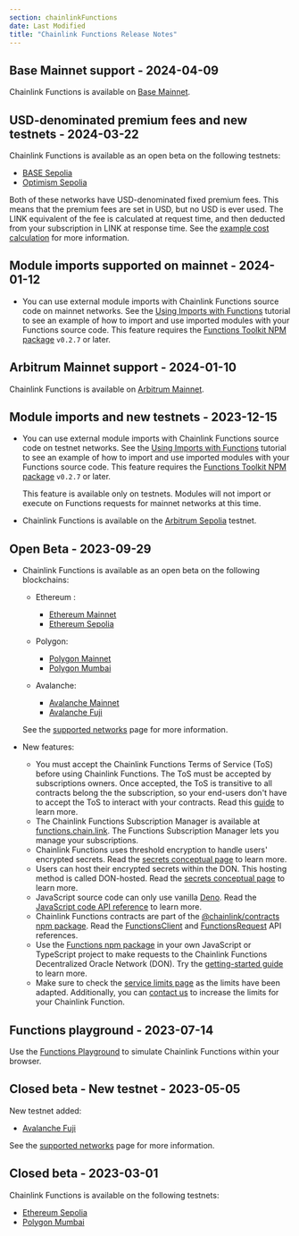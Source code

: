 ```yaml
---
section: chainlinkFunctions
date: Last Modified
title: "Chainlink Functions Release Notes"
---
```



## Base Mainnet support - 2024-04-09

Chainlink Functions is available on [Base Mainnet](/chainlink-functions/supported-networks#base-mainnet).

## USD-denominated premium fees and new testnets - 2024-03-22

Chainlink Functions is available as an open beta on the following testnets:

- [BASE Sepolia](/chainlink-functions/supported-networks#base-sepolia-testnet)
- [Optimism Sepolia](/chainlink-functions/supported-networks#optimism-sepolia-testnet)

Both of these networks have USD-denominated fixed premium fees. This means that the premium fees are set in USD, but no USD is ever used. The LINK equivalent of the fee is calculated at request time, and then deducted from your subscription in LINK at response time. See the [example cost calculation](/chainlink-functions/resources/billing#cost-calculation-example) for more information.

## Module imports supported on mainnet - 2024-01-12

- You can use external module imports with Chainlink Functions source code on mainnet networks. See the [Using Imports with Functions](/chainlink-functions/tutorials/importing-packages) tutorial to see an example of how to import and use imported modules with your Functions source code. This feature requires the [Functions Toolkit NPM package](https://www.npmjs.com/package/@chainlink/functions-toolkit/v/0.2.7) `v0.2.7` or later.

## Arbitrum Mainnet support - 2024-01-10

Chainlink Functions is available on [Arbitrum Mainnet](/chainlink-functions/supported-networks#arbitrum-mainnet).

## Module imports and new testnets - 2023-12-15

- You can use external module imports with Chainlink Functions source code on testnet networks. See the [Using Imports with Functions](/chainlink-functions/tutorials/importing-packages) tutorial to see an example of how to import and use imported modules with your Functions source code. This feature requires the [Functions Toolkit NPM package](https://www.npmjs.com/package/@chainlink/functions-toolkit/v/0.2.7) `v0.2.7` or later.

  This feature is available only on testnets. Modules will not import or execute on Functions requests for mainnet networks at this time.

- Chainlink Functions is available on the [Arbitrum Sepolia](/chainlink-functions/supported-networks#arbitrum-sepolia-testnet) testnet.

## Open Beta - 2023-09-29

- Chainlink Functions is available as an open beta on the following blockchains:

  - Ethereum :

    - [Ethereum Mainnet](/chainlink-functions/supported-networks#ethereum-mainnet)
    - [Ethereum Sepolia](/chainlink-functions/supported-networks#sepolia-testnet)

  - Polygon:

    - [Polygon Mainnet](/chainlink-functions/supported-networks#polygon-mainnet)
    - [Polygon Mumbai](/chainlink-functions/supported-networks#mumbai-testnet)

  - Avalanche:
    - [Avalanche Mainnet](/chainlink-functions/supported-networks#avalanche-mainnet)
    - [Avalanche Fuji](/chainlink-functions/supported-networks#avalanche-fuji-testnet)

  See the [supported networks](/chainlink-functions/supported-networks) page for more information.

- New features:
  - You must accept the Chainlink Functions Terms of Service (ToS) before using Chainlink Functions. The ToS must be accepted by subscriptions owners. Once accepted, the ToS is transitive to all contracts belong the the subscription, so your end-users don't have to accept the ToS to interact with your contracts. Read this [guide](/chainlink-functions/resources/subscriptions#create-a-subscription) to learn more.
  - The Chainlink Functions Subscription Manager is available at [functions.chain.link](https://functions.chain.link/). The Functions Subscription Manager lets you manage your subscriptions.
  - Chainlink Functions uses threshold encryption to handle users' encrypted secrets. Read the [secrets conceptual page](/chainlink-functions/resources/secrets) to learn more.
  - Users can host their encrypted secrets within the DON. This hosting method is called DON-hosted. Read the [secrets conceptual page](/chainlink-functions/resources/secrets) to learn more.
  - JavaScript source code can only use vanilla [Deno](https://deno.land/). Read the [JavaScript code API reference](/chainlink-functions/api-reference/javascript-source) to learn more.
  - Chainlink Functions contracts are part of the [@chainlink/contracts npm package](https://www.npmjs.com/package/@chainlink/contracts). Read the [FunctionsClient](/chainlink-functions/api-reference/functions-client) and [FunctionsRequest](/chainlink-functions/api-reference/functions-request) API references.
  - Use the [Functions npm package](https://www.npmjs.com/package/@chainlink/functions-toolkit) in your own JavaScript or TypeScript project to make requests to the Chainlink Functions Decentralized Oracle Network (DON). Try the [getting-started guide](/chainlink-functions/getting-started) to learn more.
  - Make sure to check the [service limits page](/chainlink-functions/resources/service-limits) as the limits have been adapted. Additionally, you can [contact us](https://chain.link/contact?v=Integrate%20Functions) to increase the limits for your Chainlink Function.

## Functions playground - 2023-07-14

Use the [Functions Playground](https://functions.chain.link/playground) to simulate Chainlink Functions within your browser.

## Closed beta - New testnet - 2023-05-05

New testnet added:

- [Avalanche Fuji](/chainlink-functions/supported-networks#avalanche-fuji-testnet)

See the [supported networks](/chainlink-functions/supported-networks) page for more information.

## Closed beta - 2023-03-01

Chainlink Functions is available on the following testnets:

- [Ethereum Sepolia](/chainlink-functions/supported-networks#sepolia-testnet)
- [Polygon Mumbai](/chainlink-functions/supported-networks#mumbai-testnet)
